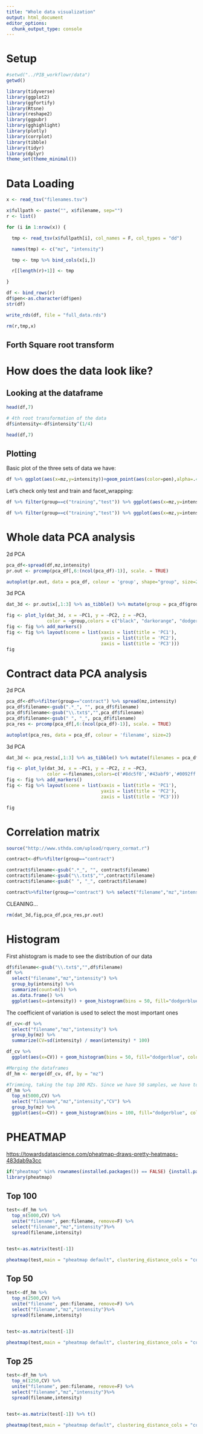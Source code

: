 ```yaml
---
title: "Whole data visualization"
output: html_document
editor_options: 
  chunk_output_type: console
---
```


# Setup

```r
#setwd("../PIB_workflowr/data")
getwd()
```

```r
library(tidyverse)
library(ggplot2)
library(ggfortify)
library(Rtsne)
library(reshape2)
library(ggpubr)
library(gghighlight)
library(plotly)
library(corrplot)
library(tibble)
library(tidyr)
library(dplyr)
theme_set(theme_minimal())
```

# Data Loading

```r
x <- read_tsv("filenames.tsv")

x$fullpath <- paste("", x$filename, sep="")
r <- list()

for (i in 1:nrow(x)) {

  tmp <- read_tsv(x$fullpath[i], col_names = F, col_types = "dd")

  names(tmp) <- c("mz", "intensity")

  tmp <- tmp %>% bind_cols(x[i,])

  r[[length(r)+1]] <- tmp

}

df <- bind_rows(r)
df$pen<-as.character(df$pen)
str(df)

write_rds(df, file = "full_data.rds")

rm(r,tmp,x)
```

## Forth Square root transform

# How does the data look like?

## Looking at the dataframe

```r
head(df,7)

# 4th root transformation of the data
df$intensity<-df$intensity^(1/4)

head(df,7)
```

## Plotting

Basic plot of the three sets of data we have:

```r
df %>% ggplot(aes(x=mz,y=intensity))+geom_point(aes(color=pen),alpha=.4) + facet_wrap(~group)
```

Let's check only test and train and facet_wrapping:

```r
df %>% filter(group==c("training","test")) %>% ggplot(aes(x=mz,y=intensity))+ geom_point(aes(color=group), size=2, alpha=.4) + facet_wrap(~pen)

df %>% filter(group==c("training","test")) %>% ggplot(aes(x=mz,y=intensity))+ geom_point(aes(color=pen, shape = group), size=2, alpha=.4) + facet_wrap(~group+pen)
```

# Whole data PCA analysis

2d PCA

```r
pca_df<-spread(df,mz,intensity)
pr.out <- prcomp(pca_df[,6:(ncol(pca_df)-1)], scale. = TRUE)

autoplot(pr.out, data = pca_df, colour = 'group', shape="group", size=2)+scale_shape_manual(values=c(1, 8, 12))+ scale_color_manual(values=c("black", "darkorange", "dodgerblue"))+geom_text(aes(label=pen),hjust=-1, vjust=1)
```

3d PCA

```r

dat_3d <- pr.out$x[,1:3] %>% as_tibble() %>% mutate(group = pca_df$group, pen=pca_df$pen)

fig <- plot_ly(dat_3d, x = ~PC1, y = ~PC2, z = ~PC3, 
               color = ~group,colors = c("black", "darkorange", "dodgerblue"), size = I(100))
fig <- fig %>% add_markers()
fig <- fig %>% layout(scene = list(xaxis = list(title = 'PC1'),
                                   yaxis = list(title = 'PC2'),
                                   zaxis = list(title = 'PC3')))
fig
```

# Contract data PCA analysis

2d PCA

```r
pca_df<-df%>%filter(group=="contract") %>% spread(mz,intensity)
pca_df$filename<-gsub(".*_", "", pca_df$filename)
pca_df$filename<-gsub("\\.txt$","",pca_df$filename)
pca_df$filename<-gsub(" ", "_", pca_df$filename)
pca_res <- prcomp(pca_df[,6:(ncol(pca_df)-1)], scale. = TRUE)

autoplot(pca_res, data = pca_df, colour = 'filename', size=2)
```

3d PCA

```r
dat_3d <- pca_res$x[,1:3] %>% as_tibble() %>% mutate(filenames = pca_df$filename)

fig <- plot_ly(dat_3d, x = ~PC1, y = ~PC2, z = ~PC3, 
               color =~filenames,colors=c('#8dc5f0','#43abf9','#0092ff','#cef37b','#a6d045','#7caa16','#f8bc7d','#e0892e','#ff8200'), size = I(150))
fig <- fig %>% add_markers()
fig <- fig %>% layout(scene = list(xaxis = list(title = 'PC1'),
                                   yaxis = list(title = 'PC2'),
                                   zaxis = list(title = 'PC3')))

fig
```

# Correlation matrix

```r
source("http://www.sthda.com/upload/rquery_cormat.r")

contract<-df%>%filter(group=="contract")

contract$filename<-gsub(".*_", "", contract$filename)
contract$filename<-gsub("\\.txt$","",contract$filename)
contract$filename<-gsub(" ", "_", contract$filename)

contract%>%filter(group=="contract") %>% select("filename","mz","intensity") %>% spread(filename,intensity) %>% rquery.cormat()
```

CLEANING...

```r
rm(dat_3d,fig,pca_df,pca_res,pr.out)
```


# Histogram
First ahistogram is made to see the distribution of our data

```r

df$filename<-gsub("\\.txt$","",df$filename)
df %>% 
  select("filename","mz","intensity") %>% 
  group_by(intensity) %>%  
  summarize(count=n()) %>% 
  as.data.frame() %>% 
  ggplot(aes(x=intensity)) + geom_histogram(bins = 50, fill="dodgerblue", color ="black")
```

The coefficient of variation is used to select the most important ones

```r
df_cv<-df %>% 
  select("filename","mz","intensity") %>% 
  group_by(mz) %>%  
  summarize(CV=sd(intensity) / mean(intensity) * 100)

df_cv %>% 
  ggplot(aes(x=CV)) + geom_histogram(bins = 50, fill="dodgerblue", color ="black")

#Merging the dataframes 
df_hm <- merge(df_cv, df, by = "mz")
```

```r
#Trimming, taking the top 100 MZs. Since we have 50 samples, we have to take the top 5000 CVs.
df_hm %>% 
  top_n(5000,CV) %>% 
  select("filename","mz","intensity","CV") %>%
  group_by(mz) %>% 
  ggplot(aes(x=CV)) + geom_histogram(bins = 100, fill="dodgerblue", color ="black")
```

# PHEATMAP

<https://towardsdatascience.com/pheatmap-draws-pretty-heatmaps-483dab9a3cc>

```r
if("pheatmap" %in% rownames(installed.packages()) == FALSE) {install.packages("pheatmap")}
library(pheatmap)
```

## Top 100
```r
test<-df_hm %>% 
  top_n(5000,CV) %>% 
  unite("filename", pen:filename, remove=F) %>% 
  select("filename","mz","intensity")%>% 
  spread(filename,intensity)


test<-as.matrix(test[-1])

pheatmap(test,main = "pheatmap default", clustering_distance_cols = "correlation",clustering_distance_rows = "correlation")
```

## Top 50
```r
test<-df_hm %>% 
  top_n(2500,CV) %>% 
  unite("filename", pen:filename, remove=F) %>% 
  select("filename","mz","intensity")%>% 
  spread(filename,intensity)


test<-as.matrix(test[-1])

pheatmap(test,main = "pheatmap default", clustering_distance_cols = "correlation",clustering_distance_rows = "correlation")
```

## Top 25
```r
test<-df_hm %>% 
  top_n(1250,CV) %>% 
  unite("filename", pen:filename, remove=F) %>% 
  select("filename","mz","intensity")%>% 
  spread(filename,intensity)


test<-as.matrix(test[-1]) %>% t()

pheatmap(test,main = "pheatmap default", clustering_distance_cols = "correlation",clustering_distance_rows = "correlation")
```
